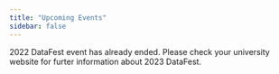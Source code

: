 ```yaml
---
title: "Upcoming Events"
sidebar: false
---
```


2022 DataFest event has already ended. Please check your university website for furter information about 2023 DataFest.
